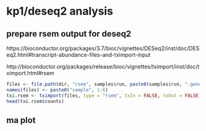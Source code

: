 
# kp1/deseq2 analysis

## prepare rsem output for deseq2

https://bioconductor.org/packages/3.7/bioc/vignettes/DESeq2/inst/doc/DESeq2.html#transcript-abundance-files-and-tximport-input

http://bioconductor.org/packages/release/bioc/vignettes/tximport/inst/doc/tximport.html#rsem

```r
files <- file.path(dir, "rsem", samples$run, paste0(samples$run, ".genes.results.gz"))
names(files) <- paste0("sample", 1:6)
txi.rsem <- tximport(files, type = "rsem", txIn = FALSE, txOut = FALSE)
head(txi.rsem$counts)
```


## ma plot



